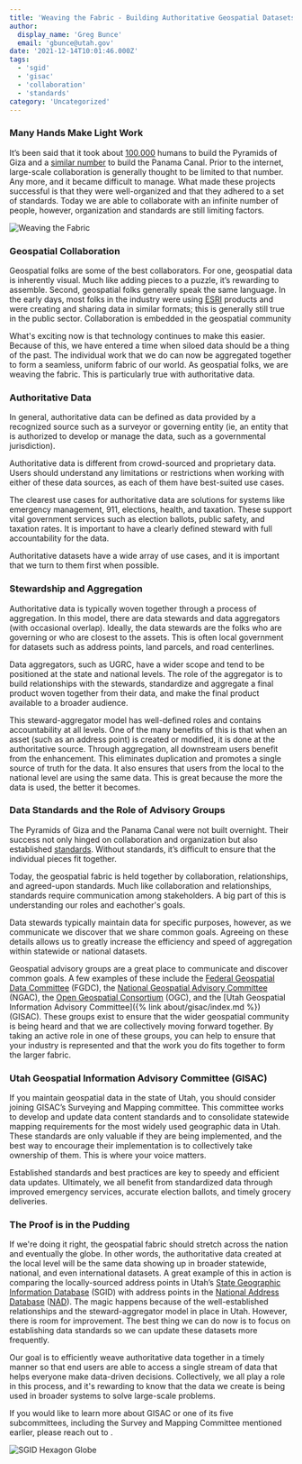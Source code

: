 ```yaml
---
title: 'Weaving the Fabric - Building Authoritative Geospatial Datasets through Collaboration, Relationships, and Data Standards'
author:
  display_name: 'Greg Bunce'
  email: 'gbunce@utah.gov'
date: '2021-12-14T10:01:46.000Z'
tags:
  - 'sgid'
  - 'gisac'
  - 'collaboration'
  - 'standards'
category: 'Uncategorized'
---
```


### Many Hands Make Light Work



It’s been said that it took about [100,000](https://www.historymuseum.ca/cmc/exhibitions/civil/egypt/egca12e.html#:~:text=The%20Greek%20historian%20Herodotus%20was,creates%20a%20very%20stable%20structure.) humans to build the Pyramids of Giza and a [similar number](https://www.peoplesworld.org/article/today-in-labor-history-panama-canal-built-by-75-000-opens/) to build the Panama Canal. Prior to the internet, large-scale collaboration is generally thought to be limited to that number. Any more, and it became difficult to manage. What made these projects successful is that they were well-organized and that they adhered to a set of standards. Today we are able to collaborate with an infinite number of people, however, organization and standards are still limiting factors.

![Weaving the Fabric](../../images/pillar-blog/2021-12-14-weaving-the-geospatial-fabric/weaving_the_fabric.png)


### Geospatial Collaboration



Geospatial folks are some of the best collaborators. For one, geospatial data is inherently visual. Much like adding pieces to a puzzle, it’s rewarding to assemble. Second, geospatial folks generally speak the same language. In the early days, most folks in the industry were using [ESRI](https://www.esri.com/en-us/home)
products and were creating and sharing data in similar formats; this is generally still true in the public sector. Collaboration is embedded in the geospatial community

What's exciting now is that technology continues to make this easier. Because of this, we have entered a time when siloed data should be a thing of the past. The individual work that we do can now be aggregated together to form a seamless, uniform fabric of our world. As geospatial folks, we are weaving the fabric. This is particularly true with authoritative data.

### Authoritative Data



In general, authoritative data can be defined as data provided by a recognized source such as a surveyor or governing entity (ie, an entity that is authorized to develop or manage the data, such as a governmental jurisdiction).

Authoritative data is different from crowd-sourced and proprietary data. Users should understand any limitations or restrictions when working with either of these data sources, as each of them have best-suited use cases.

The clearest use cases for authoritative data are solutions for systems like emergency management, 911, elections, health, and taxation. These support vital government services such as election ballots, public safety, and taxation rates. It is important to have a clearly defined steward with full accountability for the data.

Authoritative datasets have a wide array of use cases, and it is important that we turn to them first when possible.

### Stewardship and Aggregation



Authoritative data is typically woven together through a process of aggregation. In this model, there are data stewards and data aggregators (with occasional overlap). Ideally, the data stewards are the folks who are governing or who are closest to the assets. This is often local government for datasets such as address points, land parcels, and road centerlines.

Data aggregators, such as UGRC, have a wider scope and tend to be positioned at the state and national levels. The role of the aggregator is to build relationships with the stewards, standardize and aggregate a final product woven together from their data, and make the final product available to a broader audience.

This steward-aggregator model has well-defined roles and contains accountability at all levels. One of the many benefits of this is that when an asset (such as an address point) is created or modified, it is done at the authoritative source. Through aggregation, all downstream users benefit from the enhancement. This eliminates duplication and promotes a single source of truth for the data. It also ensures that users from the local to the national level are using the same data. This is great because the more the data is used, the better it becomes.

### Data Standards and the Role of Advisory Groups



The Pyramids of Giza and the Panama Canal were not built overnight. Their success not only hinged on collaboration and organization but also established [standards](https://www.fgdc.gov/ngac/meetings/march-2017/ngac-paper-geospatial-standards-a-national-asset.pdf). Without standards, it’s difficult to ensure that the individual pieces fit together.

Today, the geospatial fabric is held together by collaboration, relationships, and agreed-upon standards. Much like collaboration and relationships, standards require communication among stakeholders. A big part of this is understanding our roles and eachother's goals.

Data stewards typically maintain data for specific purposes, however, as we communicate we discover that we share common goals. Agreeing on these details allows us to greatly increase the efficiency and speed of aggregation within statewide or national datasets.

Geospatial advisory groups are a great place to communicate and discover common goals. A few examples of these include the [Federal Geospatial Data Committee](https://www.fgdc.gov/) (FGDC), the [National Geospatial Advisory Committee](https://www.fgdc.gov/ngac) (NGAC), the [Open Geospatial Consortium](https://www.ogc.org/) (OGC), and the [Utah Geospatial Information Advisory Committee]({% link about/gisac/index.md %}) (GISAC). These groups exist to ensure that the wider geospatial community is being heard and that we are collectively moving forward together. By taking an active role in one of these groups, you can help to ensure that your industry is represented and that the work you do fits together to form the larger fabric.

### Utah Geospatial Information Advisory Committee (GISAC)



If you maintain geospatial data in the state of Utah, you should consider joining GISAC’s Surveying and Mapping committee. This committee works to develop and update data content standards and to consolidate statewide mapping requirements for the most widely used geographic data in Utah. These standards are only valuable if they are being implemented, and the best way to encourage their implementation is to collectively take ownership of them. This is where your voice matters.

Established standards and best practices are key to speedy and efficient data updates. Ultimately, we all benefit from standardized data through improved emergency services, accurate election ballots, and timely grocery deliveries.

### The Proof is in the Pudding



If we're doing it right, the geospatial fabric should stretch across the nation and eventually the globe. In other words, the authoritative data created at the local level will be the same data showing up in broader statewide, national, and even international datasets. A great example of this in action is comparing the locally-sourced address points in Utah’s [State Geographic Information Database](https://opendata.gis.utah.gov/datasets/utah-address-points/explore) (SGID) with address points in the [National Address Database](https://usdot.maps.arcgis.com/apps/instant/minimalist/index.html?appid=2c27531e71b94d48b1a4e12207e7f2c3) ([NAD](https://www.transportation.gov/gis/national-address-database)). The magic happens because of the well-established relationships and the steward-aggregator model in place in Utah. However, there is room for improvement. The best thing we can do now is to focus on establishing data standards so we can update these datasets more frequently.

Our goal is to efficiently weave authoritative data together in a timely manner so that end users are able to access a single stream of data that helps everyone make data-driven decisions. Collectively, we all play a role in this process, and it's rewarding to know that the data we create is being used in broader systems to solve large-scale problems.

If you would like to learn more about GISAC or one of its five subcommittees, including the Survey and Mapping Committee mentioned earlier, please reach out to <Contacts inline subject={frontmatter.title} contactKey='gisac' />.

![SGID Hexagon Globe](../../images/pillar-blog/2021-12-14-weaving-the-geospatial-fabric/hex_globe_sgid.png)

